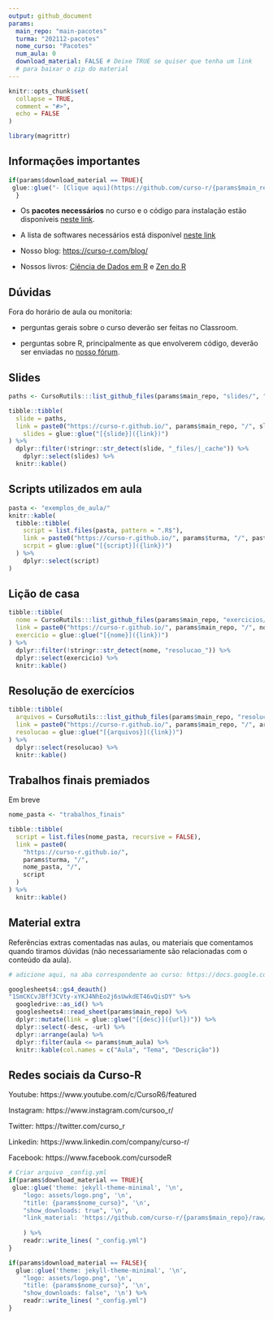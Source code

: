 ```yaml
---
output: github_document
params: 
  main_repo: "main-pacotes"
  turma: "202112-pacotes"
  nome_curso: "Pacotes"
  num_aula: 0
  download_material: FALSE # Deixe TRUE se quiser que tenha um link
  # para baixar o zip do material
---
```


<!-- README.md is generated from README.Rmd. Please edit that file -->

```r
knitr::opts_chunk$set(
  collapse = TRUE,
  comment = "#>",
  echo = FALSE
)

library(magrittr)
```

## Informações importantes

```r
if(params$download_material == TRUE){
 glue::glue("- [Clique aqui](https://github.com/curso-r/{params$main_repo}/raw/master/material_do_curso.zip) para baixar o material do curso.")
  }
```

- Os **pacotes necessários** no curso e o código para instalação estão disponíveis [neste link](https://github.com/curso-r/main-pacotes#pacotes-necess%C3%A1rios).

- A lista de softwares necessários está disponível  [neste link](https://curso-r.github.io/main-pacotes/#pr-requisitos)


- Nosso blog: [https://curso-r.com/blog/](https://curso-r.com/blog/)

- Nossos livros: [Ciência de Dados em R](https://livro.curso-r.com/) e [Zen do R](https://curso-r.github.io/zen-do-r/)

## Dúvidas

Fora do horário de aula ou monitoria:

- perguntas gerais sobre o curso deverão ser feitas no Classroom.

- perguntas sobre R, principalmente as que envolverem código, deverão ser enviadas no [nosso fórum](https://discourse.curso-r.com/).


## Slides

```r
paths <- CursoRutils:::list_github_files(params$main_repo, "slides/", "*.html$|*.pptx$|*.pdf$")

tibble::tibble(
  slide = paths,
  link = paste0("https://curso-r.github.io/", params$main_repo, "/", slide),
    slides = glue::glue("[{slide}]({link})")
) %>% 
  dplyr::filter(!stringr::str_detect(slide, "_files/|_cache")) %>%
    dplyr::select(slides) %>% 
  knitr::kable()
```


## Scripts utilizados em aula

```r
pasta <- "exemplos_de_aula/"
knitr::kable(
  tibble::tibble(
    script = list.files(pasta, pattern = ".R$"),
    link = paste0("https://curso-r.github.io/", params$turma, "/", pasta, script),
    scrpit = glue::glue("[{script}]({link})")
  ) %>%
    dplyr::select(script)
)
```


## Lição de casa

```r
tibble::tibble(
  nome = CursoRutils:::list_github_files(params$main_repo, "exercicios/"),
  link = paste0("https://curso-r.github.io/", params$main_repo, "/", nome),
  exercicio = glue::glue("[{nome}]({link})")
) %>%
  dplyr::filter(!stringr::str_detect(nome, "resolucao_")) %>% 
  dplyr::select(exercicio) %>% 
  knitr::kable()
```

## Resolução de exercícios 

```r
tibble::tibble(
  arquivos = CursoRutils:::list_github_files(params$main_repo, "resolucao_exercicios/", ".R"),
  link = paste0("https://curso-r.github.io/", params$main_repo, "/", arquivos),
  resolucao = glue::glue("[{arquivos}]({link})")
) %>%
  dplyr::select(resolucao) %>% 
  knitr::kable()
```


## Trabalhos finais premiados

Em breve

```r
nome_pasta <- "trabalhos_finais"

tibble::tibble(
  script = list.files(nome_pasta, recursive = FALSE),
  link = paste0(
    "https://curso-r.github.io/",
    params$turma, "/",
    nome_pasta, "/",
    script
  )
) %>% 
  knitr::kable()
```



## Material extra

Referências extras comentadas nas aulas, ou materiais que comentamos quando tiramos dúvidas (não necessariamente são relacionadas com o conteúdo da aula).

```r

# adicione aqui, na aba correspondente ao curso: https://docs.google.com/spreadsheets/d/1SmCKCvJBff3CVty-xYKJ4NhEo2j6sUwkdET46vQisDY/edit?usp=sharing

googlesheets4::gs4_deauth()
"1SmCKCvJBff3CVty-xYKJ4NhEo2j6sUwkdET46vQisDY" %>% 
  googledrive::as_id() %>% 
  googlesheets4::read_sheet(params$main_repo) %>%
  dplyr::mutate(link = glue::glue("[{desc}]({url})")) %>%
  dplyr::select(-desc, -url) %>%
  dplyr::arrange(aula) %>% 
  dplyr::filter(aula <= params$num_aula) %>% 
  knitr::kable(col.names = c("Aula", "Tema", "Descrição")) 

```

## Redes sociais da Curso-R


Youtube: https://www.youtube.com/c/CursoR6/featured

Instagram: https://www.instagram.com/cursoo_r/

Twitter: https://twitter.com/curso_r

Linkedin: https://www.linkedin.com/company/curso-r/

Facebook: https://www.facebook.com/cursodeR



```r
# Criar arquivo _config.yml
if(params$download_material == TRUE){
 glue::glue('theme: jekyll-theme-minimal', '\n',
    "logo: assets/logo.png", '\n',
    "title: {params$nome_curso}", '\n',
    "show_downloads: true", '\n',
    "link_material: 'https://github.com/curso-r/{params$main_repo}/raw/master/material_do_curso.zip'", '\n'
    
    ) %>%
    readr::write_lines( "_config.yml")
}

if(params$download_material == FALSE){
  glue::glue('theme: jekyll-theme-minimal', '\n',
    "logo: assets/logo.png", '\n',
    "title: {params$nome_curso}", '\n',
    "show_downloads: false", '\n') %>%
    readr::write_lines( "_config.yml")
}
```
